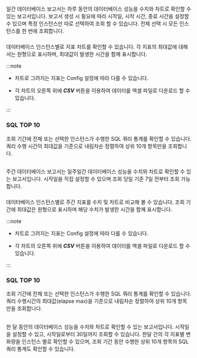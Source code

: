 ## <Cmdname sid="D001_DailyReport" report/>

일간 데이터베이스 보고서는 하루 동안의 데이터베이스 성능을 수치와 차트로 확인할 수 있는 보고서입니다. 보고서 생성 시 필요에 따라 시작일, 시작 시간, 종료 시간을 설정할 수 있으며
특정 인스턴스만 따로 선택하여 조회 할 수 있습니다. 전체 선택 시 모든 인스턴스를 한 번에 조회합니다.

### <Cmdname sid="performance_trend_chart" report/>

데이터베이스 인스턴스별로 지표 차트를 확인할 수 있습니다. 각 지표의 최대값에 대해서는 원형으로 표시하며, 최대값이 발생한 시간을 함께 표시합니다.

:::note

* 차트로 그려지는 지표는 Config 설정에 따라 다를 수 있습니다.

* 각 차트의 오른쪽 위에 ***CSV*** 버튼을 이용하여 데이터를 엑셀 파일로 다운로드 할 수 있습니다.

:::

### SQL TOP 10

조회 기간에 전체 또는 선택한 인스턴스가 수행한 SQL 쿼리 통계를 확인할 수 있습니다. 쿼리 수행 시간의 최대값을 기준으로 내림차순 정렬하여 상위 10개 항목만을 조회합니다.


## <Cmdname sid="D001_WeeklyDiffReport" report/>

주간 데이터베이스 보고서는 일주일간 데이터베이스 성능을 수치와 차트로 확인할 수 있는 보고서입니다. 시작일을 직접 설정할 수 있으며 조회 당일 기준 7일 전부터 조회 가능합니다.

### <Cmdname sid="performance_trend_chart" report/>

데이터베이스 인스턴스별로 주간 지표를 수치 및 차트로 비교해 볼 수 있습니다. 조회 기간에 최대값은 원형으로 표시하며 해당 수치가 발생한 시간을 함께 표시합니다.

:::note

* 차트로 그려지는 지표는 Config 설정에 따라 다를 수 있습니다.

* 각 차트의 오른쪽 위에 ***CSV*** 버튼을 이용하여 데이터를 엑셀 파일로 다운로드 할 수 있습니다.

:::

### SQL TOP 10

조회 기간에 전체 또는 선택한 인스턴스가 수행한 SQL 쿼리 통계를 확인할 수 있습니다. 쿼리 수행시간의 최대값(elapse max)을 기준으로 내림차순 정렬하여 상위 10개 항목만을 조회합니다.


## <Cmdname sid="D100_MonthlyReport" report/>

한 달 동안의 데이터베이스 성능을 수치와 차트로 확인할 수 있는 보고서입니다. 시작일을 설정할 수 있고, 시작일로부터 30일까지 조회할 수 있습니다. 한달 간의 각 지표별 변화량을 인스턴스 별로 확인할 수 있으며, 조회 기간 동안 수행한 상위 10개 항목의 SQL 쿼리 통계도 확인할 수 있습니다.